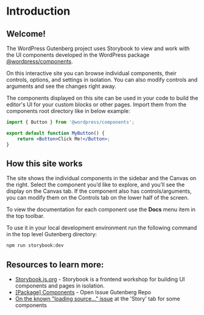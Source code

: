 
<Meta title="Docs/Introduction" />

# Introduction

## Welcome!

The WordPress Gutenberg project uses Storybook to view and work with the UI components developed in the WordPress package [@wordpress/components](https://github.com/WordPress/gutenberg/tree/trunk/packages/components).

On this interactive site you can browse individual components, their controls, options, and settings in isolation. You can also modify controls and arguments and see the changes right away.

The components displayed on this site can be used in your code to build the editor's UI for your custom blocks or other pages.
Import them from the components root directory like in below example:

```jsx
import { Button } from '@wordpress/components';

export default function MyButton() {
    return <Button>Click Me!</Button>;
}
````

## How this site works

The site shows the individual components in the sidebar and the Canvas on the right. Select the component you’d like to explore, and you’ll see the display on the Canvas tab. If the component also has controls/arguments, you can modify them on the Controls tab on the lower half of the screen.

To view the documentation for each component use the **Docs** menu item in the top toolbar.

To use it in your local development environment run the following command in the top level Gutenberg directory:

 ```bash
 npm run storybook:dev
 ```

## Resources to learn more:

- [Storybook.js.org](https://storybook.js.org/) - Storybook is a frontend workshop for building UI components and pages in isolation.
- [[Package] Components](https://github.com/WordPress/gutenberg/issues?q=is%3Aopen+is%3Aissue+label%3A%22%5BPackage%5D+Components%22) - Open Issue Gutenberg Repo
- [On the known "loading source..." issue](https://github.com/WordPress/gutenberg/issues/45095) at the 'Story' tab for some components
